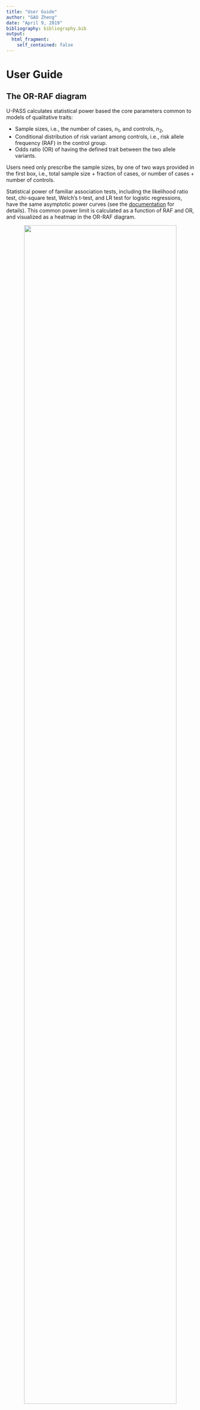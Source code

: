 ```yaml
---
title: "User Guide"
author: "GAO Zheng"
date: "April 9, 2019"
bibliography: bibliography.bib
output:
  html_fragment:
    self_contained: false
---
```


# User Guide

## The OR-RAF diagram

U-PASS calculates statistical power based the core parameters common to models of qualitative traits:

- Sample sizes, i.e., the number of cases, $n_1$, and controls, $n_2$,
- Conditional distribution of risk variant among controls, i.e., risk allele frequency (RAF) in the control group.
- Odds ratio (OR) of having the defined trait between the two allele variants.

Users need only prescribe the sample sizes, by one of two ways provided in the first box, 
i.e., total sample size + fraction of cases, or number of cases + number of controls.

Statistical power of familiar association tests, including the likelihood ratio test, chi-square test, Welch's t-test, and LR test for logistic regressions, have the same asymptotic power curves
(see the [documentation](U-PASS_documentation.html#a_test-independent_power_analysis){target="_blank"} for details).
This common power limit is calculated as a function of RAF and OR, and visualized as a heatmap in the OR-RAF diagram. 

<center>
![](user_guide_files/basics.gif){width=90%}
</center>

<br />


## Interactively explore reported findings in the NHGRI-EBI Catalog

We provide options for users to load and overlay findings reported in the [NHGRI-EBI GWAS Catalog](https://www.ebi.ac.uk/gwas/home){target="_blank"}, or upload data from other sources compliant with the Catalog's data format.

A quick reference for the diagram with data overlay:

- Circles: reported associations
    - red: user selected loci
    - orange: findings reported in the same study as the user selected loci
    - blue: findings reported in studies other than the one selected
    
- Greyscale heatmap: OR-RAF power diagram of association tests
- red dashed lines: rare-variant threshold.
We recommend specifying the threshold by the [minimum calibration numbers](U-PASS_documentation.html#finite-sample_corrections){target="_blank"}. 
    - left (if present): the minimum risk variant count needed for the asymptotic approximations to apply.
    - right (if present): the minimum non-risk variant count needed for the asymptotic approximations to apply.
    
The initial sample sizes are dynamically adjusted, and automatically determined from texts of the article reporting the user selected loci.

Information of the selected loci and the study is also dynamically displayed below the diagram.

<center>
![](user_guide_files/interactive.gif){width=60%}
</center>

<br />

## Review and forensics of reported findings 

The unified power analysis allows us to examine results from different studies employing different models and applicable tests, in the same diagram, with the same power limits.
It allows for a systematic review of reported findings for their statistical validity. 

In particular, a reported association predicted to have low power given the study's sample size -- lying in the dark regions of the OR-RAF diagram -- while not impossible, invites further scrutiny. 
It should be noted that a reported association predicted to have high power is not automatically accurate, as survival bias induced by multiple testing may inflate the reported OR and RAF estimates.

Studies where reported associations show misalignment with the predicted powered curves may be further investigated for potential problems in the data curation process.
The following figure shows one such study, where gross misalignment was identified.

<center>
![optional caption text](user_guide_files/forensics.png){width=60%}
</center>

We reached out to the authors of the study [@dominguez2018pilot], who confirmed that the RAF reported in the Catalog were based on all subjects in the study, as opposed to only the control group,
while the Catalog requires that [RAF be reported in the control group only](https://www.ebi.ac.uk/gwas/docs/fileheaders){target="_blank"}.
As a consequence, the RAFs are systematically overestimated, shifting the reported findings to the right in the diagram.

In general, we expect this aspect of our software to be useful for discovering problems with data entry and catalog curation process, as well as for assessing the reproducibility and robustness of reported findings.

## Find optimal study designs

We provide three ways to perform power analysis, depending on the contraint of the study design.

- If the contraint is the total budget, i.e., total number of subjects recruited,
    - power is calculated as a function of the fraction of cases.
- If the contraint is the number of cases,
    - power is calculated as a function of the number of controls.
- If the contraint is the fraction of cases, 
    - power is calculated as a function of the total number of total subjects.

<center>
![optional caption text](user_guide_files/design.gif){width=100%}
</center>

<br />

The power analysis tool uses the targeted RAF and OR directly to calculated optimal study designs.
This allows us to bypass the disease models which define these two quantities implicitly.
Indeed, when designing a study to replicate a reported finding, the core quantities RAF and OR are alaways available in GWAS catalogs, while disease models are often not reported in the literature.
See [more arguments in the documentation](U-PASS_documentation.html#a_model-invariant_parametrization){target="_blank"} on why we prefer to specify these two quantities directly.

Type I error control criteria may be specified in terms of [family-wise error rate](https://en.wikipedia.org/wiki/Family-wise_error_rate){target="_blank"} or [type I error](https://en.wikipedia.org/wiki/Type_I_and_type_II_errors){target="_blank"}.

Target non-discovery rate may be specified in terms of [power / type II error](https://en.wikipedia.org/wiki/Type_I_and_type_II_errors){target="_blank"}, or the more stringent family-wise non-discovery rate, i.e., the probablity of not detecting any one of the loci with equal or stronger signal.


# References